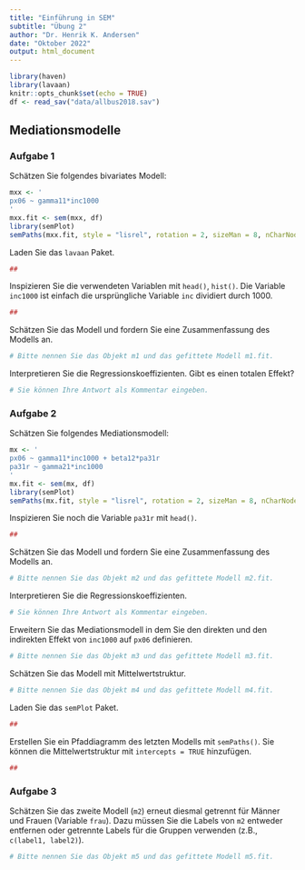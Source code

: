 ```yaml
---
title: "Einführung in SEM"
subtitle: "Übung 2"
author: "Dr. Henrik K. Andersen"
date: "Oktober 2022"
output: html_document
---
```


```r
library(haven)
library(lavaan)
knitr::opts_chunk$set(echo = TRUE)
df <- read_sav("data/allbus2018.sav")
```

## Mediationsmodelle

### Aufgabe 1

Schätzen Sie folgendes bivariates Modell: 

```r
mxx <- '
px06 ~ gamma11*inc1000 
'
mxx.fit <- sem(mxx, df)
library(semPlot)
semPaths(mxx.fit, style = "lisrel", rotation = 2, sizeMan = 8, nCharNodes = 0, nCharEdges = 0, edge.label.cex = 1)
```

Laden Sie das `lavaan` Paket.

```r
##
```

Inspizieren Sie die verwendeten Variablen mit `head()`, `hist()`. Die Variable `inc1000` ist einfach die ursprüngliche Variable `inc` dividiert durch 1000. 

```r
##
```

Schätzen Sie das Modell und fordern Sie eine Zusammenfassung des Modells an. 

```r
# Bitte nennen Sie das Objekt m1 und das gefittete Modell m1.fit. 
```

Interpretieren Sie die Regressionskoeffizienten. Gibt es einen totalen Effekt? 

```r
# Sie können Ihre Antwort als Kommentar eingeben.
```

### Aufgabe 2 

Schätzen Sie folgendes Mediationsmodell: 

```r
mx <- '
px06 ~ gamma11*inc1000 + beta12*pa31r
pa31r ~ gamma21*inc1000
'
mx.fit <- sem(mx, df)
library(semPlot)
semPaths(mx.fit, style = "lisrel", rotation = 2, sizeMan = 8, nCharNodes = 0, nCharEdges = 0, edge.label.cex = 1)
```

Inspizieren Sie noch die Variable `pa31r` mit `head()`. 

```r
##
```

Schätzen Sie das Modell und fordern Sie eine Zusammenfassung des Modells an. 

```r
# Bitte nennen Sie das Objekt m2 und das gefittete Modell m2.fit. 
```

Interpretieren Sie die Regressionskoeffizienten.

```r
# Sie können Ihre Antwort als Kommentar eingeben.
```

Erweitern Sie das Mediationsmodell in dem Sie den direkten und den indirekten Effekt von `inc1000` auf `px06` definieren. 

```r
# Bitte nennen Sie das Objekt m3 und das gefittete Modell m3.fit. 
```

Schätzen Sie das Modell mit Mittelwertstruktur.

```r
# Bitte nennen Sie das Objekt m4 und das gefittete Modell m4.fit. 
```

Laden Sie das `semPlot` Paket. 

```r
##
```

Erstellen Sie ein Pfaddiagramm des letzten Modells mit `semPaths()`. Sie können die Mittelwertstruktur mit `intercepts = TRUE` hinzufügen.


```r
##
```

### Aufgabe 3

Schätzen Sie das zweite Modell (`m2`) erneut diesmal getrennt für Männer und Frauen (Variable `frau`). Dazu müssen Sie die Labels von `m2` entweder entfernen oder getrennte Labels für die Gruppen verwenden (z.B., `c(label1, label2)`). 

```r
# Bitte nennen Sie das Objekt m5 und das gefittete Modell m5.fit. 
```



